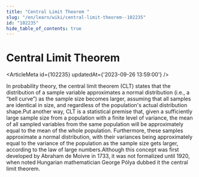 ```yaml
---
title: "Central Limit Theorem "
slug: "/en/learn/wiki/central-limit-theorem--102235"
id: "102235"
hide_table_of_contents: true
---
```



# Central Limit Theorem 

<ArticleMeta id={102235} updatedAt={'2023-09-26 13:59:00'} />
<div className='border-solid border-b border-t-0 my-4 border-[var(--ifm-color-gray-300)]' />

In probability theory, the central limit theorem (CLT) states that the distribution of a sample variable approximates a normal distribution (i.e., a “bell curve”) as the sample size becomes larger, assuming that all samples are identical in size, and regardless of the population's actual distribution shape.Put another way, CLT is a statistical premise that, given a sufficiently large sample size from a population with a finite level of variance, the mean of all sampled variables from the same population will be approximately equal to the mean of the whole population. Furthermore, these samples approximate a normal distribution, with their variances being approximately equal to the variance of the population as the sample size gets larger, according to the law of large numbers.Although this concept was first developed by Abraham de Moivre in 1733, it was not formalized until 1920, when noted Hungarian mathematician George Pólya dubbed it the central limit theorem.

